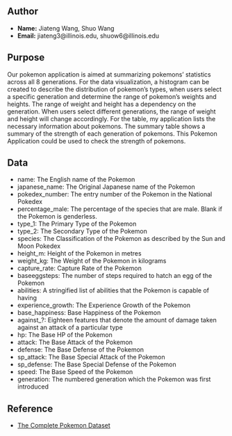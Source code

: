 ## Author

- **Name:** Jiateng Wang, Shuo Wang
- **Email:** jiateng3@illinois.edu, shuow6@illinois.edu

## Purpose

Our pokemon application is aimed at summarizing pokemons' statistics across all 8 generations. For the data visualization,  a histogram can be created to describe the distribution of pokemon's types, when users select a specific generation and determine the range of pokemon's weights and heights. The range of weight and height has a dependency on the generation. When users select different generations, the range of weight and height will change accordingly. For the table, my application lists the necessary information about pokemons. The summary table shows a summary of the strength of each generation of pokemons. This Pokemon Application could be used to check the strength of pokemons.

## Data

- name: The English name of the Pokemon
- japanese_name: The Original Japanese name of the Pokemon
- pokedex_number: The entry number of the Pokemon in the National Pokedex
- percentage_male: The percentage of the species that are male. Blank if the Pokemon is genderless.
- type_1: The Primary Type of the Pokemon
- type_2: The Secondary Type of the Pokemon
- species: The Classification of the Pokemon as described by the Sun and Moon Pokedex
- height_m: Height of the Pokemon in metres
- weight_kg: The Weight of the Pokemon in kilograms
- capture_rate: Capture Rate of the Pokemon
- baseeggsteps: The number of steps required to hatch an egg of the Pokemon
- abilities: A stringified list of abilities that the Pokemon is capable of having
- experience_growth: The Experience Growth of the Pokemon
- base_happiness: Base Happiness of the Pokemon
- against_?: Eighteen features that denote the amount of damage taken against an attack of a particular type
- hp: The Base HP of the Pokemon
- attack: The Base Attack of the Pokemon
- defense: The Base Defense of the Pokemon
- sp_attack: The Base Special Attack of the Pokemon
- sp_defense: The Base Special Defense of the Pokemon
- speed: The Base Speed of the Pokemon
- generation: The numbered generation which the Pokemon was first introduced

## Reference

- [The Complete Pokemon Dataset](https://www.kaggle.com/datasets/mariotormo/complete-pokemon-dataset-updated-090420)
